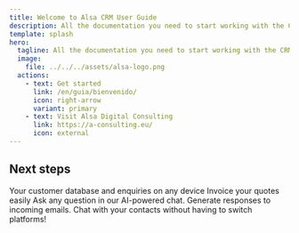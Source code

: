 ```yaml
---
title: Welcome to Alsa CRM User Guide
description: All the documentation you need to start working with the CRM of Alsa Digital Consulting
template: splash
hero:
  tagline: All the documentation you need to start working with the CRM of Alsa Digital Consulting
  image:
    file: ../../../assets/alsa-logo.png
  actions:
    - text: Get started 
      link: /en/guia/bienvenido/
      icon: right-arrow
      variant: primary
    - text: Visit Alsa Digital Consulting
      link: https://a-consulting.eu/
      icon: external
---
```



## Next steps

<CardGrid stagger>
	<Card title="Customers and consultations" icon="pencil">
		Your customer database and enquiries on any device
	</Card>
	<Card title="Invoice and analyse" icon="add-document">
		Invoice your quotes easily
	</Card>
	<Card title="With Artificial Intelligence" icon="setting">
		Ask any question in our AI-powered chat. Generate responses to incoming emails.
	</Card>
	<Card title="Real-time chat" icon="open-book">
		Chat with your contacts without having to switch platforms!
	</Card>
</CardGrid>
